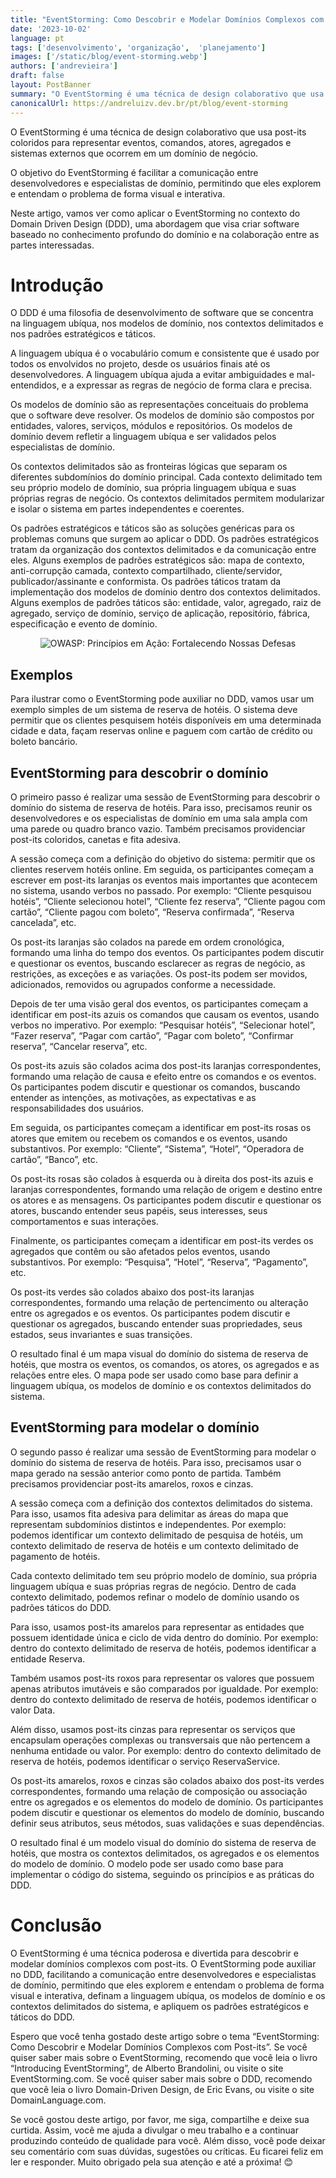 ```yaml
---
title: "EventStorming: Como Descobrir e Modelar Domínios Complexos com Post-its"
date: '2023-10-02'
language: pt
tags: ['desenvolvimento', 'organização',  'planejamento']
images: ['/static/blog/event-storming.webp']
authors: ['andrevieira']
draft: false
layout: PostBanner
summary: "O EventStorming é uma técnica de design colaborativo que usa post-its coloridos para representar eventos, comandos, atores, agregados e sistemas externos que ocorrem em um domínio de negócio."
canonicalUrl: https://andreluizv.dev.br/pt/blog/event-storming
---
```


O EventStorming é uma técnica de design colaborativo que usa post-its coloridos para representar eventos, comandos, atores, agregados e sistemas externos que ocorrem em um domínio de negócio.

O objetivo do EventStorming é facilitar a comunicação entre desenvolvedores e especialistas de domínio, permitindo que eles explorem e entendam o problema de forma visual e interativa.

Neste artigo, vamos ver como aplicar o EventStorming no contexto do Domain Driven Design (DDD), uma abordagem que visa criar software baseado no conhecimento profundo do domínio e na colaboração entre as partes interessadas.

# Introdução
O DDD é uma filosofia de desenvolvimento de software que se concentra na linguagem ubíqua, nos modelos de domínio, nos contextos delimitados e nos padrões estratégicos e táticos.

A linguagem ubíqua é o vocabulário comum e consistente que é usado por todos os envolvidos no projeto, desde os usuários finais até os desenvolvedores. A linguagem ubíqua ajuda a evitar ambiguidades e mal-entendidos, e a expressar as regras de negócio de forma clara e precisa.

Os modelos de domínio são as representações conceituais do problema que o software deve resolver. Os modelos de domínio são compostos por entidades, valores, serviços, módulos e repositórios. Os modelos de domínio devem refletir a linguagem ubíqua e ser validados pelos especialistas de domínio.

Os contextos delimitados são as fronteiras lógicas que separam os diferentes subdomínios do domínio principal. Cada contexto delimitado tem seu próprio modelo de domínio, sua própria linguagem ubíqua e suas próprias regras de negócio. Os contextos delimitados permitem modularizar e isolar o sistema em partes independentes e coerentes.

Os padrões estratégicos e táticos são as soluções genéricas para os problemas comuns que surgem ao aplicar o DDD. Os padrões estratégicos tratam da organização dos contextos delimitados e da comunicação entre eles. Alguns exemplos de padrões estratégicos são: mapa de contexto, anti-corrupção camada, contexto compartilhado, cliente/servidor, publicador/assinante e conformista. Os padrões táticos tratam da implementação dos modelos de domínio dentro dos contextos delimitados. Alguns exemplos de padrões táticos são: entidade, valor, agregado, raiz de agregado, serviço de domínio, serviço de aplicação, repositório, fábrica, especificação e evento de domínio.

<div align='center'>
    <Image
        src="/static/blog/event-storming-secondary.webp"
        alt="OWASP: Princípios em Ação: Fortalecendo Nossas Defesas"
        width={600}
        height={550}
    />
</div>


## Exemplos
Para ilustrar como o EventStorming pode auxiliar no DDD, vamos usar um exemplo simples de um sistema de reserva de hotéis. O sistema deve permitir que os clientes pesquisem hotéis disponíveis em uma determinada cidade e data, façam reservas online e paguem com cartão de crédito ou boleto bancário.

## EventStorming para descobrir o domínio
O primeiro passo é realizar uma sessão de EventStorming para descobrir o domínio do sistema de reserva de hotéis. Para isso, precisamos reunir os desenvolvedores e os especialistas de domínio em uma sala ampla com uma parede ou quadro branco vazio. Também precisamos providenciar post-its coloridos, canetas e fita adesiva.

A sessão começa com a definição do objetivo do sistema: permitir que os clientes reservem hotéis online. Em seguida, os participantes começam a escrever em post-its laranjas os eventos mais importantes que acontecem no sistema, usando verbos no passado. Por exemplo: “Cliente pesquisou hotéis”, “Cliente selecionou hotel”, “Cliente fez reserva”, “Cliente pagou com cartão”, “Cliente pagou com boleto”, “Reserva confirmada”, “Reserva cancelada”, etc.

Os post-its laranjas são colados na parede em ordem cronológica, formando uma linha do tempo dos eventos. Os participantes podem discutir e questionar os eventos, buscando esclarecer as regras de negócio, as restrições, as exceções e as variações. Os post-its podem ser movidos, adicionados, removidos ou agrupados conforme a necessidade.

Depois de ter uma visão geral dos eventos, os participantes começam a identificar em post-its azuis os comandos que causam os eventos, usando verbos no imperativo. Por exemplo: “Pesquisar hotéis”, “Selecionar hotel”, “Fazer reserva”, “Pagar com cartão”, “Pagar com boleto”, “Confirmar reserva”, “Cancelar reserva”, etc.

Os post-its azuis são colados acima dos post-its laranjas correspondentes, formando uma relação de causa e efeito entre os comandos e os eventos. Os participantes podem discutir e questionar os comandos, buscando entender as intenções, as motivações, as expectativas e as responsabilidades dos usuários.

Em seguida, os participantes começam a identificar em post-its rosas os atores que emitem ou recebem os comandos e os eventos, usando substantivos. Por exemplo: “Cliente”, “Sistema”, “Hotel”, “Operadora de cartão”, “Banco”, etc.

Os post-its rosas são colados à esquerda ou à direita dos post-its azuis e laranjas correspondentes, formando uma relação de origem e destino entre os atores e as mensagens. Os participantes podem discutir e questionar os atores, buscando entender seus papéis, seus interesses, seus comportamentos e suas interações.

Finalmente, os participantes começam a identificar em post-its verdes os agregados que contêm ou são afetados pelos eventos, usando substantivos. Por exemplo: “Pesquisa”, “Hotel”, “Reserva”, “Pagamento”, etc.

Os post-its verdes são colados abaixo dos post-its laranjas correspondentes, formando uma relação de pertencimento ou alteração entre os agregados e os eventos. Os participantes podem discutir e questionar os agregados, buscando entender suas propriedades, seus estados, seus invariantes e suas transições.

O resultado final é um mapa visual do domínio do sistema de reserva de hotéis, que mostra os eventos, os comandos, os atores, os agregados e as relações entre eles. O mapa pode ser usado como base para definir a linguagem ubíqua, os modelos de domínio e os contextos delimitados do sistema.

## EventStorming para modelar o domínio
O segundo passo é realizar uma sessão de EventStorming para modelar o domínio do sistema de reserva de hotéis. Para isso, precisamos usar o mapa gerado na sessão anterior como ponto de partida. Também precisamos providenciar post-its amarelos, roxos e cinzas.

A sessão começa com a definição dos contextos delimitados do sistema. Para isso, usamos fita adesiva para delimitar as áreas do mapa que representam subdomínios distintos e independentes. Por exemplo: podemos identificar um contexto delimitado de pesquisa de hotéis, um contexto delimitado de reserva de hotéis e um contexto delimitado de pagamento de hotéis.

Cada contexto delimitado tem seu próprio modelo de domínio, sua própria linguagem ubíqua e suas próprias regras de negócio. Dentro de cada contexto delimitado, podemos refinar o modelo de domínio usando os padrões táticos do DDD.

Para isso, usamos post-its amarelos para representar as entidades que possuem identidade única e ciclo de vida dentro do domínio. Por exemplo: dentro do contexto delimitado de reserva de hotéis, podemos identificar a entidade Reserva.

Também usamos post-its roxos para representar os valores que possuem apenas atributos imutáveis e são comparados por igualdade. Por exemplo: dentro do contexto delimitado de reserva de hotéis, podemos identificar o valor Data.

Além disso, usamos post-its cinzas para representar os serviços que encapsulam operações complexas ou transversais que não pertencem a nenhuma entidade ou valor. Por exemplo: dentro do contexto delimitado de reserva de hotéis, podemos identificar o serviço ReservaService.

Os post-its amarelos, roxos e cinzas são colados abaixo dos post-its verdes correspondentes, formando uma relação de composição ou associação entre os agregados e os elementos do modelo de domínio. Os participantes podem discutir e questionar os elementos do modelo de domínio, buscando definir seus atributos, seus métodos, suas validações e suas dependências.

O resultado final é um modelo visual do domínio do sistema de reserva de hotéis, que mostra os contextos delimitados, os agregados e os elementos do modelo de domínio. O modelo pode ser usado como base para implementar o código do sistema, seguindo os princípios e as práticas do DDD.

# Conclusão
O EventStorming é uma técnica poderosa e divertida para descobrir e modelar domínios complexos com post-its. O EventStorming pode auxiliar no DDD, facilitando a comunicação entre desenvolvedores e especialistas de domínio, permitindo que eles explorem e entendam o problema de forma visual e interativa, definam a linguagem ubíqua, os modelos de domínio e os contextos delimitados do sistema, e apliquem os padrões estratégicos e táticos do DDD.

Espero que você tenha gostado deste artigo sobre o tema “EventStorming: Como Descobrir e Modelar Domínios Complexos com Post-its”. Se você quiser saber mais sobre o EventStorming, recomendo que você leia o livro “Introducing EventStorming”, de Alberto Brandolini, ou visite o site EventStorming.com. Se você quiser saber mais sobre o DDD, recomendo que você leia o livro Domain-Driven Design, de Eric Evans, ou visite o site DomainLanguage.com.

Se você gostou deste artigo, por favor, me siga, compartilhe e deixe sua curtida. Assim, você me ajuda a divulgar o meu trabalho e a continuar produzindo conteúdo de qualidade para você. Além disso, você pode deixar seu comentário com suas dúvidas, sugestões ou críticas. Eu ficarei feliz em ler e responder. Muito obrigado pela sua atenção e até a próxima! 😊